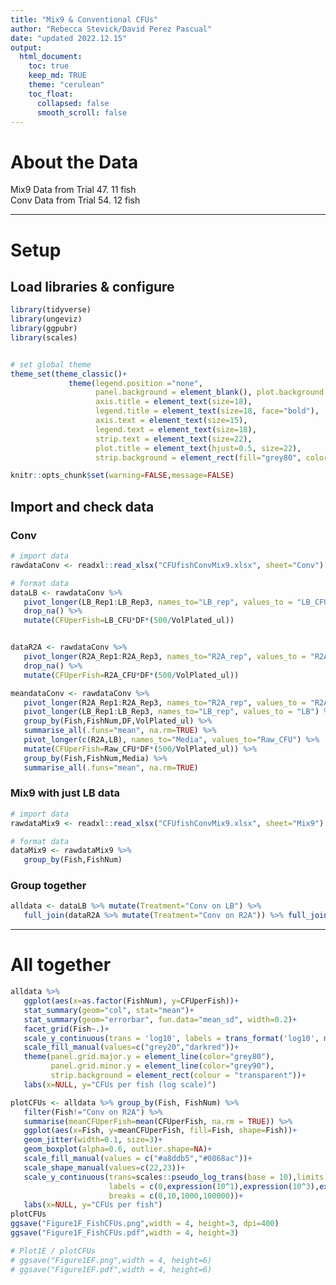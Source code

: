 ```yaml
---
title: "Mix9 & Conventional CFUs"
author: "Rebecca Stevick/David Perez Pascual"
date: "updated 2022.12.15"
output:
  html_document:
    toc: true
    keep_md: TRUE
    theme: "cerulean"
    toc_float:
      collapsed: false
      smooth_scroll: false
---
```


# About the Data

Mix9 Data from Trial 47. 11 fish  
Conv Data from Trial 54. 12 fish

------------------------------------------------------------------------

# Setup

## Load libraries & configure

```r
library(tidyverse)
library(ungeviz)
library(ggpubr)
library(scales)


# set global theme
theme_set(theme_classic()+
             theme(legend.position ="none",
                   panel.background = element_blank(), plot.background = element_blank(),
                   axis.title = element_text(size=18),
                   legend.title = element_text(size=18, face="bold"),
                   axis.text = element_text(size=15),
                   legend.text = element_text(size=18),
                   strip.text = element_text(size=22),
                   plot.title = element_text(hjust=0.5, size=22),
                   strip.background = element_rect(fill="grey80", color="transparent")))

knitr::opts_chunk$set(warning=FALSE,message=FALSE)

```

## Import and check data

### Conv

```r

# import data
rawdataConv <- readxl::read_xlsx("CFUfishConvMix9.xlsx", sheet="Conv")

# format data
dataLB <- rawdataConv %>%
   pivot_longer(LB_Rep1:LB_Rep3, names_to="LB_rep", values_to = "LB_CFU") %>%
   drop_na() %>%
   mutate(CFUperFish=LB_CFU*DF*(500/VolPlated_ul))


dataR2A <- rawdataConv %>%
   pivot_longer(R2A_Rep1:R2A_Rep3, names_to="R2A_rep", values_to = "R2A_CFU") %>%
   drop_na() %>%
   mutate(CFUperFish=R2A_CFU*DF*(500/VolPlated_ul))

meandataConv <- rawdataConv %>%
   pivot_longer(R2A_Rep1:R2A_Rep3, names_to="R2A_rep", values_to = "R2A") %>%
   pivot_longer(LB_Rep1:LB_Rep3, names_to="LB_rep", values_to = "LB") %>%
   group_by(Fish,FishNum,DF,VolPlated_ul) %>%
   summarise_all(.funs="mean", na.rm=TRUE) %>%
   pivot_longer(c(R2A,LB), names_to="Media", values_to="Raw_CFU") %>%
   mutate(CFUperFish=Raw_CFU*DF*(500/VolPlated_ul)) %>%
   group_by(Fish,FishNum,Media) %>%
   summarise_all(.funs="mean", na.rm=TRUE)

```

### Mix9 with just LB data

```r

# import data
rawdataMix9 <- readxl::read_xlsx("CFUfishConvMix9.xlsx", sheet="Mix9")

# format data
dataMix9 <- rawdataMix9 %>%
   group_by(Fish,FishNum)

```


### Group together

```r

alldata <- dataLB %>% mutate(Treatment="Conv on LB") %>%
   full_join(dataR2A %>% mutate(Treatment="Conv on R2A")) %>% full_join(dataMix9)

```


------------------------------------------------------------------------

# All together

```r

alldata %>%
   ggplot(aes(x=as.factor(FishNum), y=CFUperFish))+
   stat_summary(geom="col", stat="mean")+
   stat_summary(geom="errorbar", fun.data="mean_sd", width=0.2)+
   facet_grid(Fish~.)+
   scale_y_continuous(trans = 'log10', labels = trans_format('log10', math_format(10^.x)))+
   scale_fill_manual(values=c("grey20","darkred"))+
   theme(panel.grid.major.y = element_line(color="grey80"),
         panel.grid.minor.y = element_line(color="grey90"),
         strip.background = element_rect(colour = "transparent"))+
   labs(x=NULL, y="CFUs per fish (log scale)")

```


```r

plotCFUs <- alldata %>% group_by(Fish, FishNum) %>%
   filter(Fish!="Conv on R2A") %>%
   summarise(meanCFUperFish=mean(CFUperFish, na.rm = TRUE)) %>%
   ggplot(aes(x=Fish, y=meanCFUperFish, fill=Fish, shape=Fish))+
   geom_jitter(width=0.1, size=3)+
   geom_boxplot(alpha=0.6, outlier.shape=NA)+
   scale_fill_manual(values = c("#a8ddb5","#0868ac"))+
   scale_shape_manual(values=c(22,23))+
   scale_y_continuous(trans=scales::pseudo_log_trans(base = 10),limits = c(0,NA),
                      labels = c(0,expression(10^1),expression(10^3),expression(10^5)),
                      breaks = c(0,10,1000,100000))+
   labs(x=NULL, y="CFUs per fish")
plotCFUs
ggsave("Figure1F_FishCFUs.png",width = 4, height=3, dpi=400)
ggsave("Figure1F_FishCFUs.pdf",width = 4, height=3)

# Plot1E / plotCFUs
# ggsave("Figure1EF.png",width = 4, height=6)
# ggsave("Figure1EF.pdf",width = 4, height=6)

```
